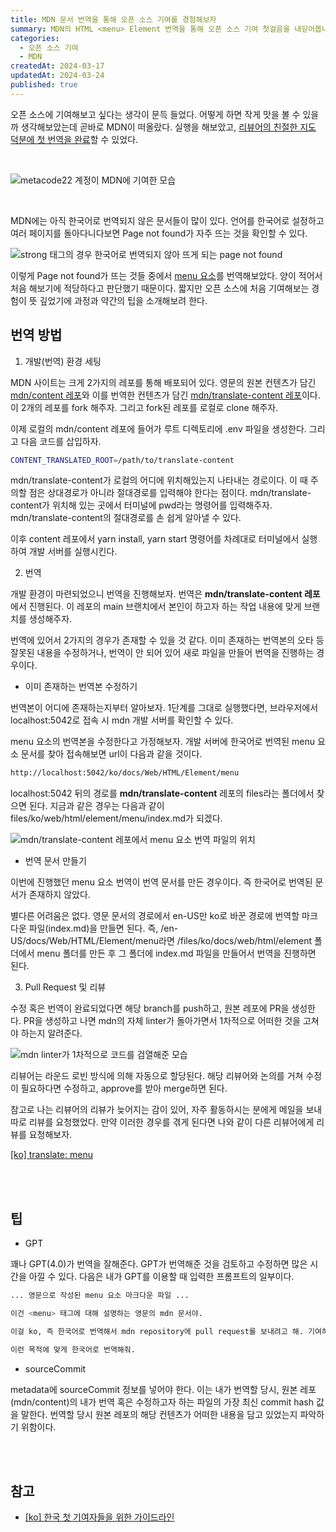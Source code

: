```yaml
---
title: MDN 문서 번역을 통해 오픈 소스 기여를 경험해보자
summary: MDN의 HTML <menu> Element 번역을 통해 오픈 소스 기여 첫걸음을 내딛어봅니다.
categories:
  - 오픈 소스 기여
  - MDN
createdAt: 2024-03-17
updatedAt: 2024-03-24
published: true
---
```


오픈 소스에 기여해보고 싶다는 생각이 문득 들었다. 어떻게 하면 작게 맛을 볼 수 있을까 생각해보았는데 곧바로 MDN이 떠올랐다. 실행을 해보았고, [리뷰어의 친절한 지도 덕분에 첫 번역을 완료](https://github.com/mdn/translated-content/pull/18621)할 수 있었다.

<br />

<Image
  src='/images/contents/posts/contribute-to-mdn/contributed-by-metacode22.png'
  alt='metacode22 계정이 MDN에 기여한 모습'
/>

<br />

MDN에는 아직 한국어로 번역되지 않은 문서들이 많이 있다. 언어를 한국어로 설정하고 여러 페이지를 돌아다니다보면 Page not found가 자주 뜨는 것을 확인할 수 있다.

<Image
  src='/images/contents/posts/contribute-to-mdn/mdn-page-not-found.png'
  alt='strong 태그의 경우 한국어로 번역되지 않아 뜨게 되는 page not found'
/>

이렇게 Page not found가 뜨는 것들 중에서 [menu 요소](https://developer.mozilla.org/ko/docs/Web/HTML/Element/menu)를 번역해보았다. 양이 적어서 처음 해보기에 적당하다고 판단했기 때문이다. 짧지만 오픈 소스에 처음 기여해보는 경험이 뜻 깊었기에 과정과 약간의 팁을 소개해보려 한다.

## 번역 방법

1. 개발(번역) 환경 세팅

MDN 사이트는 크게 2가지의 레포를 통해 배포되어 있다. 영문의 원본 컨텐츠가 담긴 [mdn/content 레포](https://github.com/mdn/content)와 이를 번역한 컨텐츠가 담긴 [mdn/translate-content 레포](https://github.com/mdn/translated-content)이다. 이 2개의 레포를 fork 해주자. 그리고 fork된 레포를 로컬로 clone 해주자.

이제 로컬의 mdn/content 레포에 들어가 루트 디렉토리에 .env 파일을 생성한다. 그리고 다음 코드를 삽입하자.

```bash
CONTENT_TRANSLATED_ROOT=/path/to/translate-content
```

mdn/translate-content가 로컬의 어디에 위치해있는지 나타내는 경로이다. 이 때 주의할 점은 상대경로가 아니라 절대경로를 입력해야 한다는 점이다. mdn/translate-content가 위치해 있는 곳에서 터미널에 pwd라는 명령어를 입력해주자. mdn/translate-content의 절대경로를 손 쉽게 알아낼 수 있다.

이후 content 레포에서 yarn install, yarn start 명령어를 차례대로 터미널에서 실행하여 개발 서버를 실행시킨다.

2. 번역

개발 환경이 마련되었으니 번역을 진행해보자. 번역은 <strong>mdn/translate-content 레포</strong>에서 진행된다. 이 레포의 main 브랜치에서 본인이 하고자 하는 작업 내용에 맞게 브랜치를 생성해주자.

번역에 있어서 2가지의 경우가 존재할 수 있을 것 같다. 이미 존재하는 번역본의 오타 등 잘못된 내용을 수정하거나, 번역이 안 되어 있어 새로 파일을 만들어 번역을 진행하는 경우이다.

- 이미 존재하는 번역본 수정하기

번역본이 어디에 존재하는지부터 알아보자. 1단계를 그대로 실행했다면, 브라우저에서 localhost:5042로 접속 시 mdn 개발 서버를 확인할 수 있다.

menu 요소의 번역본을 수정한다고 가정해보자. 개발 서버에 한국어로 번역된 menu 요소 문서를 찾아 접속해보면 url이 다음과 같을 것이다.

```bash
http://localhost:5042/ko/docs/Web/HTML/Element/menu
```

localhost:5042 뒤의 경로를 <strong>mdn/translate-content</strong> 레포의 files라는 폴더에서 찾으면 된다. 지금과 같은 경우는 다음과 같이 files/ko/web/html/element/menu/index.md가 되겠다.

<Image
  src='/images/contents/posts/contribute-to-mdn/menu-element-path.png'
  alt='mdn/translate-content 레포에서 menu 요소 번역 파일의 위치'
/>

- 번역 문서 만들기

이번에 진행했던 menu 요소 번역이 번역 문서를 만든 경우이다. 즉 한국어로 번역된 문서가 존재하지 않았다.

별다른 어려움은 없다. 영문 문서의 경로에서 en-US만 ko로 바꾼 경로에 번역할 마크다운 파일(index.md)을 만들면 된다. 즉, /en-US/docs/Web/HTML/Element/menu라면 /files/ko/docs/web/html/element 폴더에서 menu 폴더를 만든 후 그 폴더에 index.md 파일을 만들어서 번역을 진행하면 된다.

3. Pull Request 및 리뷰

수정 혹은 번역이 완료되었다면 해당 branch를 push하고, 원본 레포에 PR을 생성한다. PR을 생성하고 나면 mdn의 자체 linter가 돌아가면서 1차적으로 어떠한 것을 고쳐야 하는지 알려준다.

<Image
  src='/images/contents/posts/contribute-to-mdn/mdn-linter-by-github-actions.png'
  alt='mdn linter가 1차적으로 코드를 검열해준 모습'
/>

리뷰어는 라운드 로빈 방식에 의해 자동으로 할당된다. 해당 리뷰어와 논의를 거쳐 수정이 필요하다면 수정하고, approve를 받아 merge하면 된다.

참고로 나는 리뷰어의 리뷰가 늦어지는 감이 있어, 자주 활동하시는 분에게 메일을 보내 따로 리뷰를 요청했었다. 만약 이러한 경우를 겪게 된다면 나와 같이 다른 리뷰어에게 리뷰를 요청해보자.

[[ko] translate: menu](https://github.com/mdn/translated-content/pull/18621)

<br />
<br />

## 팁

- GPT

꽤나 GPT(4.0)가 번역을 잘해준다. GPT가 번역해준 것을 검토하고 수정하면 많은 시간을 아낄 수 있다. 다음은 내가 GPT를 이용할 때 입력한 프롬프트의 일부이다.

```bash
... 영문으로 작성된 menu 요소 마크다운 파일 ...

이건 <menu> 태그에 대해 설명하는 영문의 mdn 문서야.

이걸 ko, 즉 한국어로 번역해서 mdn repository에 pull request를 보내려고 해. 기여하고 싶어서.

이런 목적에 맞게 한국어로 번역해줘.
```

- sourceCommit

metadata에 sourceCommit 정보를 넣어야 한다. 이는 내가 번역할 당시, 원본 레포(mdn/content)의 내가 번역 혹은 수정하고자 하는 파일의 가장 최신 commit hash 값을 말한다. 번역할 당시 원본 레포의 해당 컨텐츠가 어떠한 내용을 담고 있었는지 파악하기 위함이다.

<br />
<br />

## 참고

- [[ko] 한국 첫 기여자들을 위한 가이드라인](https://github.com/mdn/translated-content/issues/827)

